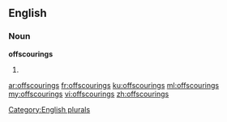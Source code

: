 ==English==

===Noun===
'''offscourings'''

# {{plural of|offscouring}}

[[Category:English plurals]]

[[ar:offscourings]]
[[fr:offscourings]]
[[ku:offscourings]]
[[ml:offscourings]]
[[my:offscourings]]
[[vi:offscourings]]
[[zh:offscourings]]